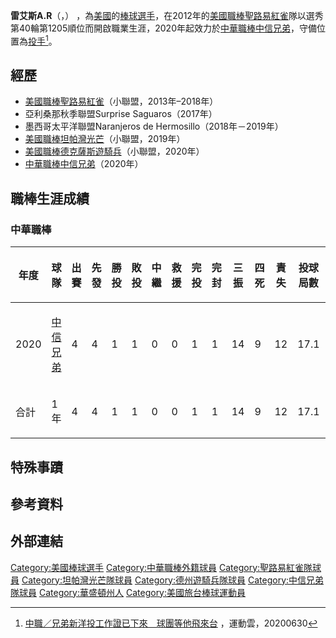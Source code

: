{{Infobox CPBL player|
|name=雷艾斯A.R<br>Arturo Reyes|
|image=Arturo Reyes pitching for the Memphis Redbirds in 2015 (Cropped).jpg|
|width=300|
|position=投手|
|team=|
|number=60|
|bats=右|
|throws=右|
|birthdate={{birth_date_and_age|1992|4|6|mf=y}}|
|birthplace={{USA}}[[華盛頓州|華盛頓州]][[沃登_(華盛頓州)|沃登]]|
|debutleague=中華職棒
|debutdate=9月10日
|debutyear=2020年
|debutteam=中信兄弟
|statyear=2020年球季
|stat1label=勝投－敗投
|stat1value=1－1
|stat2label=中繼－救援
|stat2value=0－0
|stat3label=三振－四死
|stat3value=14－9
|stat4label=防禦率
|stat4value=6.23
|teams=<nowiki></nowiki> 
'''MLB'''
*[[聖路易紅雀|聖路易紅雀]]（2013年–2018年）
*[[坦帕灣光芒|坦帕灣光芒]]（2019年）
*[[德克薩斯遊騎兵_(棒球)|德克薩斯遊騎兵]]（2020年）
'''CPBL'''
*[[中信兄弟|中信兄弟]]（2020年）
}}

'''雷艾斯A.R'''（{{lang-en|Arturo Reyes}}，{{bd|1992年|4月6日}}） ，為[[美國|美國]]的[[棒球選手|棒球選手]]，在2012年的[[美國職棒|美國職棒]][[聖路易紅雀|聖路易紅雀]]隊以選秀第40輪第1205順位而開啟職業生涯，2020年起效力於[[中華職棒|中華職棒]][[中信兄弟|中信兄弟]]，守備位置為[[投手|投手]]<ref>[https://sports.ettoday.net/news/1749480 中職／兄弟新洋投工作證已下來　球團等他飛來台] {{Wayback|url=https://sports.ettoday.net/news/1749480 |date=20200702182611 }}，運動雲，20200630</ref>。

==經歷==
*[[美國職棒|美國職棒]][[聖路易紅雀|聖路易紅雀]]（小聯盟，2013年–2018年）
*亞利桑那秋季聯盟Surprise Saguaros（2017年）
*墨西哥太平洋聯盟Naranjeros de Hermosillo（2018年－2019年）
*[[美國職棒|美國職棒]][[坦帕灣光芒|坦帕灣光芒]]（小聯盟，2019年）
*[[美國職棒|美國職棒]][[德克薩斯遊騎兵_(棒球)|德克薩斯遊騎兵]]（小聯盟，2020年）
*[[中華職棒|中華職棒]][[中信兄弟|中信兄弟]]（2020年）

==職棒生涯成績==
===中華職棒===
{| class="wikitable" width="1000px"
|- align="center"
!年度!!球隊!!出賽!!先發!!勝投!!敗投!!中繼!!救援!!完投!!完封!!三振!!四死!!責失!!投球局數!!自責分率!!被上壘率
|- align="center"
|2020||[[中信兄弟|中信兄弟]]||4||4||1||1||0||0||1||1||14||9||12||17.1||6.23||1.21
|- style="color:black; background-color:yellow" align="center" 
|合計||1年||4||4||1||1||0||0||1||1||14||9||12||17.1||6.23||1.21
|}

==特殊事蹟==

== 參考資料 ==
{{reflist}}

== 外部連結 ==
{{台灣棒球維基館|雷艾斯A.R}}
{{DEFAULTSORT:Arturo Reyes}}
[[Category:美國棒球選手|Category:美國棒球選手]]
[[Category:中華職棒外籍球員|Category:中華職棒外籍球員]]
[[Category:聖路易紅雀隊球員|Category:聖路易紅雀隊球員]]
[[Category:坦帕灣光芒隊球員|Category:坦帕灣光芒隊球員]]
[[Category:德州遊騎兵隊球員|Category:德州遊騎兵隊球員]]
[[Category:中信兄弟隊球員|Category:中信兄弟隊球員]]
[[Category:華盛頓州人|Category:華盛頓州人]]
[[Category:美國旅台棒球運動員|Category:美國旅台棒球運動員]]